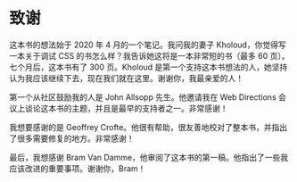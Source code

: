 # 致谢

这本书的想法始于 2020 年 4 月的一个笔记。我问我的妻子 Kholoud，你觉得写一本关于调试 CSS 的书怎么样？我告诉她这将是一本非常短的书（最多 60 页）。七个月后，这本书有了 300 页。Kholoud 是第一个支持这本书想法的人，她坚持认为我应该继续下去，现在我们就在这里。谢谢你，我最亲爱的人！

第一个从社区鼓励我的人是 John Allsopp 先生。他邀请我在 Web Directions 会议上谈论这本书的主题，并且是最早的支持者之一。非常感谢！

我想要感谢的是 Geoffrey Crofte。他很有帮助，很友善地校对了整本书，并指出了很多需要修复的地方。非常感谢！

最后，我想感谢 Bram Van Damme，他审阅了这本书的第一稿。他指出了一些我应该改进的重要事项。谢谢你，Bram！
